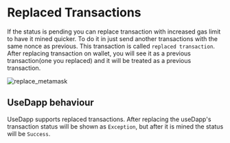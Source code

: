 # Replaced Transactions

If the status is pending you can replace transaction with increased gas limit to have it mined quicker. To do it in just send another transactions with the same nonce as previous. This transaction is called `replaced transaction`.
After replacing transaction on wallet, you will see it as a previous transaction(one you replaced) and it will be treated as a previous transaction.

<img src="https://lh3.googleusercontent.com/FtUnvBTcWuTDZauj0IXI4uY9kB3gxkVHJFsuu5SlTzs0zRt8RNV3GAup9WGrKfw1AoALuoFYM5ZjT320wR2mS3UOozJl8bhisQ2d5Bh0aDqe58x9rzvEYbZbG1OtJm7_HdyBBXs7" alt="replace_metamask"/>

## UseDapp behaviour

UseDapp supports replaced transactions. After replacing the useDapp's transaction status will be shown as `Exception`, but after it is mined the status will be `Success`.
